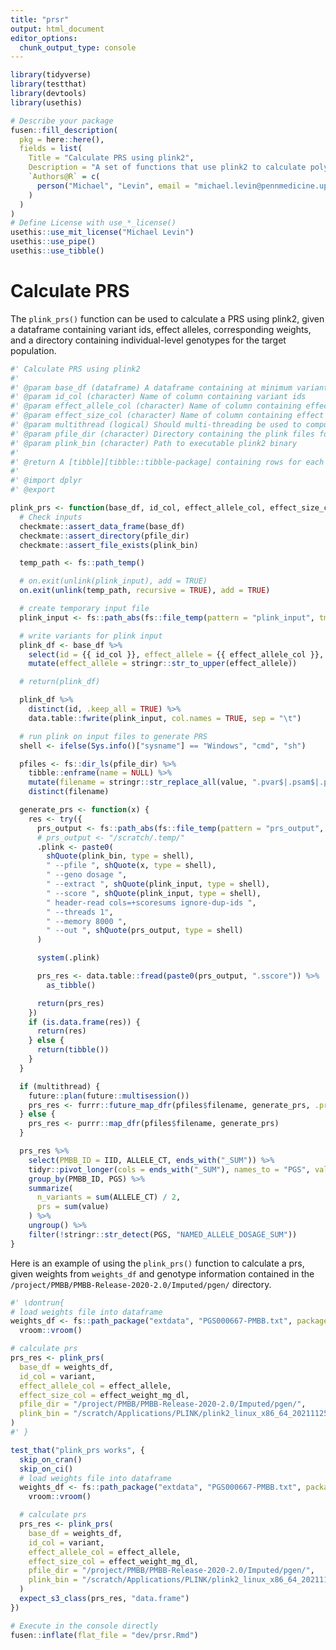 ```yaml
---
title: "prsr"
output: html_document
editor_options: 
  chunk_output_type: console
---
```


<!-- 
Run this 'development' chunk

Store every call to library() that you need to run chunks line by line, as in a classical Rmd for analysis
-->

```r
library(tidyverse)
library(testthat)
library(devtools)
library(usethis)
```

<!--
# Description of your package

This will fill the description of your package.
Fill and run the content of this chunk, before anything else. 

Note: when you will use other flat templates, this part will be in a separate file. Do not be surprised!
--> 

```r
# Describe your package
fusen::fill_description(
  pkg = here::here(),
  fields = list(
    Title = "Calculate PRS using plink2",
    Description = "A set of functions that use plink2 to calculate polygenic risk scores (PRS) on a target dataset given a base dataset that includes variants, effect alleles, and corresponding weights.",
    `Authors@R` = c(
      person("Michael", "Levin", email = "michael.levin@pennmedicine.upenn.edu", role = c("aut", "cre"), comment = c(ORCID = "0000-0002-9937-9932"))
    )
  )
)
# Define License with use_*_license()
usethis::use_mit_license("Michael Levin")
usethis::use_pipe()
usethis::use_tibble()
```

# Calculate PRS

<!-- 
This first section shows:

- the three parts necessary for a package: 'function', 'examples' and 'tests'.  
  + Note that the three following chunks have names accordingly.

-->

The `plink_prs()` function can be used to calculate a PRS using plink2, given a dataframe containing variant ids, effect alleles, corresponding weights, and a directory containing individual-level genotypes for the target population.

```r
#' Calculate PRS using plink2
#'
#' @param base_df (dataframe) A dataframe containing at minimum variant ids, effect alleles, and corresponding effect sizes
#' @param id_col (character) Name of column containing variant ids
#' @param effect_allele_col (character) Name of column containing effect alleles
#' @param effect_size_col (character) Name of column containing effect estimates
#' @param multithread (logical) Should multi-threading be used to compute PRS across all pfiles in parallel (default = TRUE)
#' @param pfile_dir (character) Directory containing the plink files for the target dataset. If the directory contains multiple files (for example, one per chromosome), the PRS can be calculated in parallel.
#' @param plink_bin (character) Path to executable plink2 binary
#'
#' @return A [tibble][tibble::tibble-package] containing rows for each individual in the target dataset, and a column containing their PRS
#'
#' @import dplyr
#' @export

plink_prs <- function(base_df, id_col, effect_allele_col, effect_size_col, multithread = TRUE, pfile_dir, plink_bin) {
  # Check inputs
  checkmate::assert_data_frame(base_df)
  checkmate::assert_directory(pfile_dir)
  checkmate::assert_file_exists(plink_bin)

  temp_path <- fs::path_temp()

  # on.exit(unlink(plink_input), add = TRUE)
  on.exit(unlink(temp_path, recursive = TRUE), add = TRUE)

  # create temporary input file
  plink_input <- fs::path_abs(fs::file_temp(pattern = "plink_input", tmp_dir = temp_path))

  # write variants for plink input
  plink_df <- base_df %>%
    select(id = {{ id_col }}, effect_allele = {{ effect_allele_col }}, {{ effect_size_col }}) %>%
    mutate(effect_allele = stringr::str_to_upper(effect_allele))

  # return(plink_df)

  plink_df %>%
    distinct(id, .keep_all = TRUE) %>%
    data.table::fwrite(plink_input, col.names = TRUE, sep = "\t")

  # run plink on input files to generate PRS
  shell <- ifelse(Sys.info()["sysname"] == "Windows", "cmd", "sh")

  pfiles <- fs::dir_ls(pfile_dir) %>%
    tibble::enframe(name = NULL) %>%
    mutate(filename = stringr::str_replace_all(value, ".pvar$|.psam$|.pgen$", "")) %>%
    distinct(filename)

  generate_prs <- function(x) {
    res <- try({
      prs_output <- fs::path_abs(fs::file_temp(pattern = "prs_output", tmp_dir = temp_path))
      # prs_output <- "/scratch/.temp/"
      .plink <- paste0(
        shQuote(plink_bin, type = shell),
        " --pfile ", shQuote(x, type = shell),
        " --geno dosage ",
        " --extract ", shQuote(plink_input, type = shell),
        " --score ", shQuote(plink_input, type = shell),
        " header-read cols=+scoresums ignore-dup-ids ",
        " --threads 1",
        " --memory 8000 ",
        " --out ", shQuote(prs_output, type = shell)
      )

      system(.plink)

      prs_res <- data.table::fread(paste0(prs_output, ".sscore")) %>%
        as_tibble()

      return(prs_res)
    })
    if (is.data.frame(res)) {
      return(res)
    } else {
      return(tibble())
    }
  }

  if (multithread) {
    future::plan(future::multisession())
    prs_res <- furrr::future_map_dfr(pfiles$filename, generate_prs, .progress = TRUE)
  } else {
    prs_res <- purrr::map_dfr(pfiles$filename, generate_prs)
  }

  prs_res %>%
    select(PMBB_ID = IID, ALLELE_CT, ends_with("_SUM")) %>%
    tidyr::pivot_longer(cols = ends_with("_SUM"), names_to = "PGS", values_to = "value") %>%
    group_by(PMBB_ID, PGS) %>%
    summarize(
      n_variants = sum(ALLELE_CT) / 2,
      prs = sum(value)
    ) %>%
    ungroup() %>%
    filter(!stringr::str_detect(PGS, "NAMED_ALLELE_DOSAGE_SUM"))
}
```

<!--
Here is an example on how to use the function.
This should be a reproducible and working example
-->

Here is an example of using the `plink_prs()` function to calculate a prs, given weights from `weights_df` and genotype information contained in the `/project/PMBB/PMBB-Release-2020-2.0/Imputed/pgen/` directory.

```r
#' \dontrun{
# load weights file into dataframe
weights_df <- fs::path_package("extdata", "PGS000667-PMBB.txt", package = "prsr") %>%
  vroom::vroom()

# calculate prs
prs_res <- plink_prs(
  base_df = weights_df,
  id_col = variant,
  effect_allele_col = effect_allele,
  effect_size_col = effect_weight_mg_dl,
  pfile_dir = "/project/PMBB/PMBB-Release-2020-2.0/Imputed/pgen/",
  plink_bin = "/scratch/Applications/PLINK/plink2_linux_x86_64_20211125/plink2a"
)
#' }
```

<!--
Here are some unit tests to verify the function works as expected.
-->

```r
test_that("plink_prs works", {
  skip_on_cran()
  skip_on_ci()
  # load weights file into dataframe
  weights_df <- fs::path_package("extdata", "PGS000667-PMBB.txt", package = "prsr") %>%
    vroom::vroom()

  # calculate prs
  prs_res <- plink_prs(
    base_df = weights_df,
    id_col = variant,
    effect_allele_col = effect_allele,
    effect_size_col = effect_weight_mg_dl,
    pfile_dir = "/project/PMBB/PMBB-Release-2020-2.0/Imputed/pgen/",
    plink_bin = "/scratch/Applications/PLINK/plink2_linux_x86_64_20211125/plink2a"
  )
  expect_s3_class(prs_res, "data.frame")
})
```

<!-- 
# Inflate your package

You're one inflate from paper to box.
Build your package from this very Rmd using `fusen::inflate()` 
-->


```r
# Execute in the console directly
fusen::inflate(flat_file = "dev/prsr.Rmd")
```

<!-- 
- Verify your `"DESCRIPTION"` file has been updated
- Verify your function is in `"R/"` directory
- Verify your test is in `"tests/testthat/"` directory
- Verify this Rmd appears in `"vignettes/"` directory 
-->
